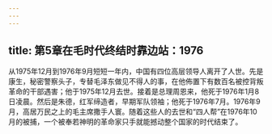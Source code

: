 ```yaml
---
---
---
```

title: 第5章在毛时代终结时靠边站：1976
---







从1975年12月到1976年9月短短一年内，中国有四位高层领导人离开了人世。先是康生，秘密警察头子，专替毛泽东做见不得人的事，在他佈置下有数百名被控背叛革命的干部遇害；他于1975年12月去世。接着是总理周恩来，他死于1976年1月8日凌晨。然后是朱德，红军缔造者，早期军队领袖；他死于1976年7月。1976年9月，高居万民之上的毛主席撒手人寰。随着这些人的去世和“四人帮”在1976年10月的被捕，一个被奉若神明的革命家只手就能撼动整个国家的时代结束了。